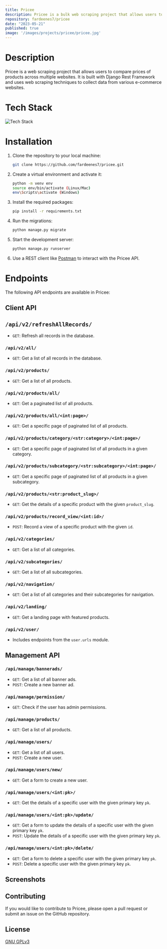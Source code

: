 ```yaml
---
title: Pricee
description: Pricee is a bulk web scraping project that allows users to compare prices of products across multiple websites.
repository: fardeenes7/pricee
date: "2023-05-21"
published: true
image: '/images/projects/pricee/pricee.jpg'
---
```

# Description

Pricee is a web scraping project that allows users to compare prices of products across multiple websites. It is built with Django Rest Framework and uses web scraping techniques to collect data from various e-commerce websites.

# Tech Stack

![Tech Stack](/images/projects/pricee/stack.png)

# Installation

1.  Clone the repository to your local machine:

    ```bash
    git clone https://github.com/fardeenes7/pricee.git
    ```

2.  Create a virtual environment and activate it:

    
    ```bash
    python -m venv env
    source env/bin/activate (Linux/Mac)
    env\Scripts\activate (Windows)
    ```

3.  Install the required packages:


    ```bash
    pip install -r requirements.txt
    ```

4.  Run the migrations:

    ```bash
    python manage.py migrate
    ```

5.  Start the development server:

    ```bash
    python manage.py runserver
    ```

6.  Use a REST client like [Postman](https://www.postman.com/downloads/) to interact with the Pricee API.

# Endpoints

The following API endpoints are available in Pricee:

## Client API

## `/api/v2/refreshAllRecords/`

-   `GET`: Refresh all records in the database.

### `/api/v2/all/`

-   `GET`: Get a list of all records in the database.

### `/api/v2/products/`

-   `GET`: Get a list of all products.

### `/api/v2/products/all/`

-   `GET`: Get a paginated list of all products.

### `/api/v2/products/all/<int:page>/`

-   `GET`: Get a specific page of paginated list of all products.

### `/api/v2/products/category/<str:category>/<int:page>/`

-   `GET`: Get a specific page of paginated list of all products in a given category.

### `/api/v2/products/subcategory/<str:subcategory>/<int:page>/`

-   `GET`: Get a specific page of paginated list of all products in a given subcategory.

### `/api/v2/products/<str:product_slug>/`

-   `GET`: Get the details of a specific product with the given `product_slug`.

### `/api/v2/products/record_view/<int:id>/`

-   `POST`: Record a view of a specific product with the given `id`.

### `/api/v2/categories/`

-   `GET`: Get a list of all categories.

### `/api/v2/subcategories/`

-   `GET`: Get a list of all subcategories.

### `/api/v2/navigation/`

-   `GET`: Get a list of all categories and their subcategories for navigation.

### `/api/v2/landing/`

-   `GET`: Get a landing page with featured products.

### `/api/v2/user/`

-   Includes endpoints from the `user.urls` module.

## Management API

### `/api/manage/bannerads/`

-   `GET`: Get a list of all banner ads.
-   `POST`: Create a new banner ad.

### `/api/manage/permission/`

-   `GET`: Check if the user has admin permissions.

### `/api/manage/products/`

-   `GET`: Get a list of all products.

### `/api/manage/users/`

-   `GET`: Get a list of all users.
-   `POST`: Create a new user.

### `/api/manage/users/new/`

-   `GET`: Get a form to create a new user.

### `/api/manage/users/<int:pk>/`

-   `GET`: Get the details of a specific user with the given primary key `pk`.

### `/api/manage/users/<int:pk>/update/`

-   `GET`: Get a form to update the details of a specific user with the given primary key `pk`.
-   `POST`: Update the details of a specific user with the given primary key `pk`.

### `/api/manage/users/<int:pk>/delete/`

-   `GET`: Get a form to delete a specific user with the given primary key `pk`.
-   `POST`: Delete a specific user with the given primary key `pk`.

## Screenshots

## Contributing

If you would like to contribute to Pricee, please open a pull request or submit an issue on the GitHub repository.

## License

[GNU GPLv3](https://www.gnu.org/licenses/gpl-3.0.en.html)